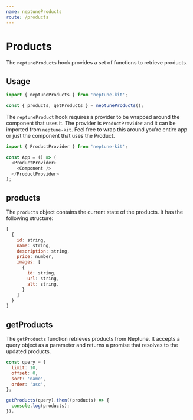 ```yaml
---
name: ​neptuneProducts
route: /products
---
```


# Products

The ```neptuneProducts``` hook provides a set of functions to retrieve products.

## Usage

```js
import { neptuneProducts } from 'neptune-kit';

const { products, getProducts } = neptuneProducts();
```

The ```neptuneProduct``` hook requires a provider to be wrapped around the component that uses it. The provider is ```ProductProvider``` and it can be imported from ```neptune-kit```. Feel free to wrap this around you're entire app or just the component that uses the Product.

```js
import { ProductProvider } from 'neptune-kit';

const App = () => (
  <ProductProvider>
    <Component />
  </ProductProvider>
);
```

## products

The ```products``` object contains the current state of the products. It has the following structure:

```js
[
  {
    id: string,
    name: string,
    description: string,
    price: number,
    images: [
      {
        id: string,
        url: string,
        alt: string,
      }
    ]
  }
]
```

## getProducts

The ```getProducts``` function retrieves products from Neptune. It accepts a query object as a parameter and returns a promise that resolves to the updated products.

```js
const query = {
  limit: 10,
  offset: 0,
  sort: 'name',
  order: 'asc',
};

getProducts(query).then((products) => {
  console.log(products);
});
```
